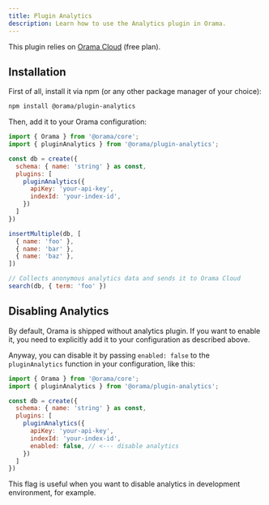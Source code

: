 ```yaml
---
title: Plugin Analytics
description: Learn how to use the Analytics plugin in Orama.
---
```


This plugin relies on [Orama Cloud](https://cloud.orama.com) (free plan).

## Installation

First of all, install it via npm (or any other package manager of your choice):

```bash
npm install @orama/plugin-analytics
```

Then, add it to your Orama configuration:

```js
import { Orama } from '@orama/core';
import { pluginAnalytics } from '@orama/plugin-analytics';

const db = create({
  schema: { name: 'string' } as const,
  plugins: [
    pluginAnalytics({
      apiKey: 'your-api-key',
      indexId: 'your-index-id',
    })
  ]
})

insertMultiple(db, [
  { name: 'foo' },
  { name: 'bar' },
  { name: 'baz' },
])

// Collects anonymous analytics data and sends it to Orama Cloud
search(db, { term: 'foo' })
```

## Disabling Analytics

By default, Orama is shipped without analytics plugin. If you want to enable it, you need to explicitly add it to your configuration as described above.

Anyway, you can disable it by passing `enabled: false` to the `pluginAnalytics` function in your configuration, like this:

```js
import { Orama } from '@orama/core';
import { pluginAnalytics } from '@orama/plugin-analytics';

const db = create({
  schema: { name: 'string' } as const,
  plugins: [
    pluginAnalytics({
      apiKey: 'your-api-key',
      indexId: 'your-index-id',
      enabled: false, // <--- disable analytics
    })
  ]
})
```

This flag is useful when you want to disable analytics in development environment, for example.

